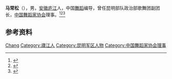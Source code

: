 '''马常松'''（{{bd|1935年|}}），男，[[安徽|安徽]][[庐江县|庐江]]人，中国[[舞蹈|舞蹈]]编导，曾任昆明部队政治部歌舞团副团长，[[中国舞蹈家协会|中国舞蹈家协会]]理事。<ref>{{Cite book|title=中国当代文艺名人辞典|author=谷向阳, 王庆新主编|publisher=学苑出版社|year=1994|isbn=|location=北京|pages=}}</ref><ref>{{Cite book|title=中国当代艺术界名人录|author=中国名人研究院编; 异天, 戈德主编|publisher=社会科学文献出版社|year=1993|isbn=|location=北京|pages=}}</ref><ref>{{Cite book|title=中国艺术家辞典 • 现代第三分册|author=北京语言学院《中国艺术家辞典》编委会编|publisher=湖南人民出版社|year=1982|isbn=|location=长沙|pages=}}</ref>

== 参考资料 ==
{{reflist}}

{{中国人物小作品}}
{{Navboxes
| title  = 马常松在[[中国舞蹈家协会|中国舞蹈家协会]]的职务
| list1  =
{{中国舞蹈家协会第四届理事会}}
}}

{{Authority control}}
{{DEFAULTSORT:Ma马}}
[[Category:马姓|Chang]]
[[Category:廬江人|Category:廬江人]]
[[Category:昆明军区人物|Category:昆明军区人物]]
[[Category:中国舞蹈家协会理事|Category:中国舞蹈家协会理事]]